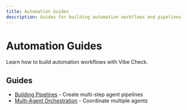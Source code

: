 ```yaml
---
title: Automation Guides
description: Guides for building automation workflows and pipelines
---
```


# Automation Guides

Learn how to build automation workflows with Vibe Check.

## Guides

- [Building Pipelines](/guides/automation/pipelines/) - Create multi-step agent pipelines
- [Multi-Agent Orchestration](/guides/automation/orchestration/) - Coordinate multiple agents
